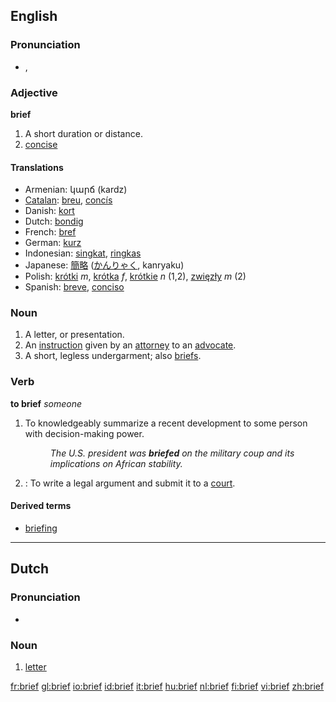 ==English==

===Pronunciation===
* {{IPA|/briːf/}}, {{SAMPA|/bri:f/}}

===Adjective===
'''brief'''
# A short duration or distance.
# [[concise]]

====Translations====
*Armenian: կարճ (kardz)
*[[Catalan]]: [[breu]], [[concís]]
*Danish: [[kort]]
*Dutch: [[bondig]]
*French: [[bref]]
*German: [[kurz]]
*Indonesian: [[singkat]], [[ringkas]]
*Japanese: [[簡略]] ([[かんりゃく]], kanryaku)
*Polish: [[krótki]] ''m'', [[krótka]] ''f'', [[krótkie]] ''n'' (1,2), [[zwięzły]] ''m'' (2)
*Spanish: [[breve]], [[conciso]]

===Noun===
{{en-noun}}
# A letter, or presentation.
# An [[instruction]] given by an [[attorney]] to an [[advocate]].
# A short, legless undergarment; also [[briefs]].

===Verb===
'''to brief''' ''someone''

# To knowledgeably summarize a recent development to some person with decision-making power.
#: ''The U.S. president was '''briefed''' on the military coup and its implications on African stability.''
# {{law}}: To write a legal argument and submit it to a [[court]].

====Derived terms====
* [[briefing]]

----

==Dutch==

===Pronunciation===
*{{IPA|/briːf/}}

===Noun===
{{nl-noun|g=m|brieven|briefje}}

# [[letter]]

[[fr:brief]]
[[gl:brief]]
[[io:brief]]
[[id:brief]]
[[it:brief]]
[[hu:brief]]
[[nl:brief]]
[[fi:brief]]
[[vi:brief]]
[[zh:brief]]